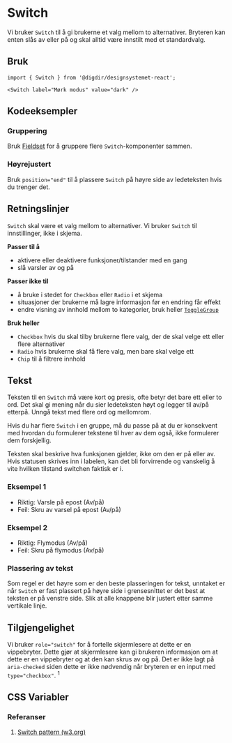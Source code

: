 
<Meta of={SwitchStories} />

# Switch

Vi bruker `Switch` til å gi brukerne et valg mellom to alternativer. Bryteren kan enten slås av eller på og skal alltid være innstilt med et standardvalg.

<Primary />
<Controls />

## Bruk

```tsx
import { Switch } from '@digdir/designsystemet-react';

<Switch label="Mørk modus" value="dark" />
```

## Kodeeksempler

### Gruppering

Bruk [Fieldset](/docs/komponenter-fieldset--docs) for å gruppere flere `Switch`-komponenter sammen. 

<Canvas of={SwitchStories.Group} />

### Høyrejustert

Bruk `position="end"` til å plassere `Switch` på høyre side av ledeteksten hvis
du trenger det.

<Canvas of={SwitchStories.RigthAligned} />

## Retningslinjer

`Switch` skal være et valg mellom to alternativer. Vi bruker `Switch` til innstillinger, ikke i skjema.


**Passer til å**

- aktivere eller deaktivere funksjoner/tilstander med en gang
- slå varsler av og på


**Passer ikke til**

- å bruke i stedet for `Checkbox` eller `Radio` i et skjema
- situasjoner der brukerne må lagre informasjon før en endring får effekt
- endre visning av innhold mellom to kategorier, bruk heller [`ToggleGroup`](/docs/komponenter-togglegroup--docs)


**Bruk heller**

- `Checkbox` hvis du skal tilby brukerne flere valg, der de skal velge ett eller flere alternativer
- `Radio` hvis brukerne skal få flere valg, men bare skal velge ett
- `Chip` til å filtrere innhold

## Tekst

Teksten til en `Switch` må være kort og presis, ofte betyr det bare ett eller to ord. Det skal gi mening når du sier ledeteksten høyt og legger til av/på etterpå. Unngå tekst med flere ord og mellomrom.

Hvis du har flere `Switch` i en gruppe, må du passe på at du er konsekvent med hvordan du formulerer tekstene til hver av dem også, ikke formulerer dem forskjellig.

Teksten skal beskrive hva funksjonen gjelder, ikke om den er på eller av. Hvis statusen skrives inn i labelen, kan det bli forvirrende og vanskelig å vite hvilken tilstand switchen faktisk er i.

### Eksempel 1
- Riktig: Varsle på epost (Av/på)
- Feil: Skru av varsel på epost (Av/på)

### Eksempel 2
- Riktig: Flymodus (Av/på)
- Feil: Skru på flymodus (Av/på)

### Plassering av tekst

Som regel er det høyre som er den beste plasseringen for tekst, unntaket er når `Switch` er fast plassert på høyre side i grensesnittet er det best at teksten er på venstre side. Slik at alle knappene blir justert etter samme vertikale linje.

## Tilgjengelighet
Vi bruker `role="switch"` for å fortelle skjermlesere at dette er en vippebryter. Dette gjør at skjermlesere kan gi brukeren informasjon om at dette er en vippebryter og at den kan skrus av og på. Det er ikke lagt på `aria-checked` siden dette er ikke nødvendig når bryteren er en input med `type="checkbox"`. <sup>1</sup>

## CSS Variabler

<CssVariables css={css} />

### Referanser

1. [Switch pattern (w3.org)](https://www.w3.org/WAI/ARIA/apg/patterns/switch/#:~:text=If%20the%20switch%20element%20is%20an%20HTML%20input%5Btype%3D%22checkbox%22%5D%2C%20it%20uses%20the%20HTML%20checked%20attribute%20instead%20of%20the%20aria%2Dchecked%20property.)
